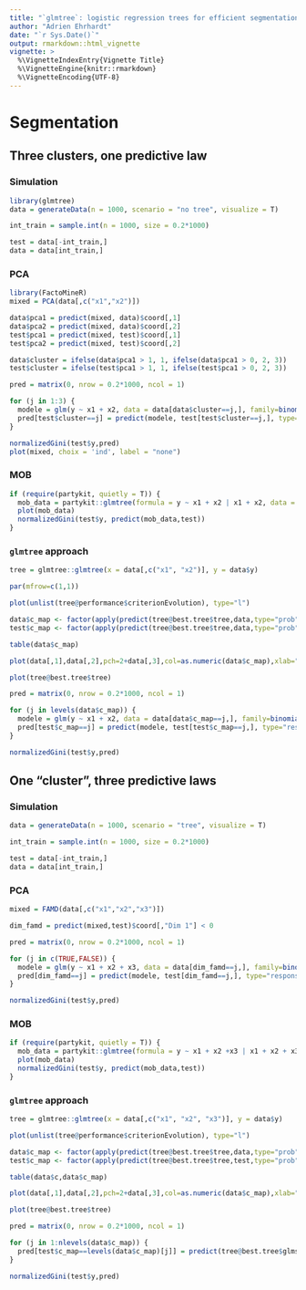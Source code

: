 ```yaml
---
title: "`glmtree`: logistic regression trees for efficient segmentation"
author: "Adrien Ehrhardt"
date: "`r Sys.Date()`"
output: rmarkdown::html_vignette
vignette: >
  %\VignetteIndexEntry{Vignette Title}
  %\VignetteEngine{knitr::rmarkdown}
  %\VignetteEncoding{UTF-8}
---
```


# Segmentation

## Three clusters, one predictive law

### Simulation

```r
library(glmtree)
data = generateData(n = 1000, scenario = "no tree", visualize = T)

int_train = sample.int(n = 1000, size = 0.2*1000)

test = data[-int_train,]
data = data[int_train,]

```

### PCA

```r
library(FactoMineR)
mixed = PCA(data[,c("x1","x2")])

data$pca1 = predict(mixed, data)$coord[,1]
data$pca2 = predict(mixed, data)$coord[,2]
test$pca1 = predict(mixed, test)$coord[,1]
test$pca2 = predict(mixed, test)$coord[,2]

data$cluster = ifelse(data$pca1 > 1, 1, ifelse(data$pca1 > 0, 2, 3))
test$cluster = ifelse(test$pca1 > 1, 1, ifelse(test$pca1 > 0, 2, 3))

pred = matrix(0, nrow = 0.2*1000, ncol = 1)

for (j in 1:3) {
  modele = glm(y ~ x1 + x2, data = data[data$cluster==j,], family=binomial(link = "logit"))
  pred[test$cluster==j] = predict(modele, test[test$cluster==j,], type="response")
}

normalizedGini(test$y,pred)
plot(mixed, choix = 'ind', label = "none")

```


### MOB

```r
if (require(partykit, quietly = T)) {
  mob_data = partykit::glmtree(formula = y ~ x1 + x2 | x1 + x2, data = data, family = binomial)
  plot(mob_data)
  normalizedGini(test$y, predict(mob_data,test))
}
```


### `glmtree` approach

```r

tree = glmtree::glmtree(x = data[,c("x1", "x2")], y = data$y)

par(mfrow=c(1,1))

plot(unlist(tree@performance$criterionEvolution), type="l")

data$c_map <- factor(apply(predict(tree@best.tree$tree,data,type="prob"),1,function(p) names(which.max(p))))
test$c_map <- factor(apply(predict(tree@best.tree$tree,data,type="prob"),1,function(p) names(which.max(p))))

table(data$c_map)

plot(data[,1],data[,2],pch=2+data[,3],col=as.numeric(data$c_map),xlab="First coordinate",ylab="Second coordinate")

plot(tree@best.tree$tree)

pred = matrix(0, nrow = 0.2*1000, ncol = 1)

for (j in levels(data$c_map)) {
  modele = glm(y ~ x1 + x2, data = data[data$c_map==j,], family=binomial(link = "logit"))
  pred[test$c_map==j] = predict(modele, test[test$c_map==j,], type="response")
}

normalizedGini(test$y,pred)

```


## One "cluster", three predictive laws

### Simulation

```r
data = generateData(n = 1000, scenario = "tree", visualize = T)

int_train = sample.int(n = 1000, size = 0.2*1000)

test = data[-int_train,]
data = data[int_train,]
```

### PCA

```r
mixed = FAMD(data[,c("x1","x2","x3")])

dim_famd = predict(mixed,test)$coord[,"Dim 1"] < 0

pred = matrix(0, nrow = 0.2*1000, ncol = 1)

for (j in c(TRUE,FALSE)) {
  modele = glm(y ~ x1 + x2 + x3, data = data[dim_famd==j,], family=binomial(link = "logit"))
  pred[dim_famd==j] = predict(modele, test[dim_famd==j,], type="response")
}

normalizedGini(test$y,pred)
```

### MOB

```r
if (require(partykit, quietly = T)) {
  mob_data = partykit::glmtree(formula = y ~ x1 + x2 +x3 | x1 + x2 + x3, data = data, family = binomial)
  plot(mob_data)
  normalizedGini(test$y, predict(mob_data,test))
}
```

### `glmtree` approach

```r

tree = glmtree::glmtree(x = data[,c("x1", "x2", "x3")], y = data$y)

plot(unlist(tree@performance$criterionEvolution), type="l")

data$c_map <- factor(apply(predict(tree@best.tree$tree,data,type="prob"),1,function(p) names(which.max(p))))
test$c_map <- factor(apply(predict(tree@best.tree$tree,test,type="prob"),1,function(p) names(which.max(p))))

table(data$c,data$c_map)

plot(data[,1],data[,2],pch=2+data[,3],col=as.numeric(data$c_map),xlab="First coordinate",ylab="Second coordinate")

plot(tree@best.tree$tree)

pred = matrix(0, nrow = 0.2*1000, ncol = 1)

for (j in 1:nlevels(data$c_map)) {
  pred[test$c_map==levels(data$c_map)[j]] = predict(tree@best.tree$glms[[j]], test[test$c_map==levels(data$c_map)[j],], type="response")
}

normalizedGini(test$y,pred)

```

